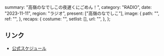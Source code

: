   summary: "高嶺のなでしこの夜遅くにごめん！",
  category: "RADIO",
  date: "2023-11-11",
  region: "ラジオ",
  present: ["高嶺のなでしこ"],
  image: {
    path: "",
    ref: "",
  },
  recaps: {
    costume: "",
    setlist: [],
    url: "",
  },
};

## リンク

- [公式スケジュール](https://takanenonadeshiko.jp/?p=1009)
